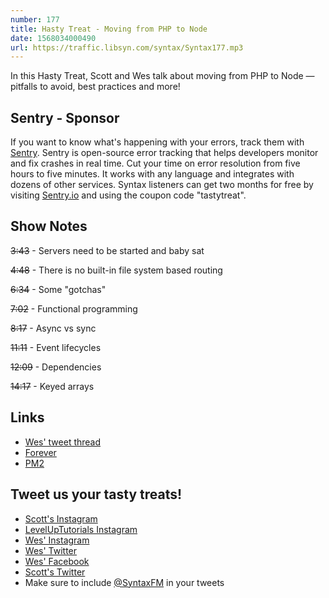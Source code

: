 ```yaml
---
number: 177
title: Hasty Treat - Moving from PHP to Node
date: 1568034000490
url: https://traffic.libsyn.com/syntax/Syntax177.mp3
---
```


In this Hasty Treat, Scott and Wes talk about moving from PHP to Node — pitfalls to avoid, best practices and more!

## Sentry - Sponsor
If you want to know what's happening with your errors, track them with [Sentry](https://sentry.io/). Sentry is open-source error tracking that helps developers monitor and fix crashes in real time. Cut your time on error resolution from five hours to five minutes. It works with any language and integrates with dozens of other services. Syntax listeners can get two months for free by visiting [Sentry.io](https://sentry.io/) and using the coupon code "tastytreat".

## Show Notes

~~3:43~~ - Servers need to be started and baby sat

~~4:48~~ - There is no built-in file system based routing

~~6:34~~ - Some "gotchas"

~~7:02~~ - Functional programming

~~8:17~~ - Async vs sync

~~11:11~~ - Event lifecycles

~~12:09~~ - Dependencies

~~14:17~~ - Keyed arrays

## Links
* [Wes' tweet thread](https://twitter.com/wesbos/status/1166355311126634496)
* [Forever](https://www.npmjs.com/package/forever)
* [PM2](http://pm2.keymetrics.io/)

## Tweet us your tasty treats!
* [Scott's Instagram](https://www.instagram.com/stolinski/)
* [LevelUpTutorials Instagram](https://www.instagram.com/LevelUpTutorials/)
* [Wes' Instagram](https://www.instagram.com/wesbos/)
* [Wes' Twitter](https://twitter.com/wesbos)
* [Wes' Facebook](https://www.facebook.com/wesbos.developer)
* [Scott's Twitter](https://twitter.com/stolinski)
* Make sure to include [@SyntaxFM](https://twitter.com/SyntaxFM) in your tweets